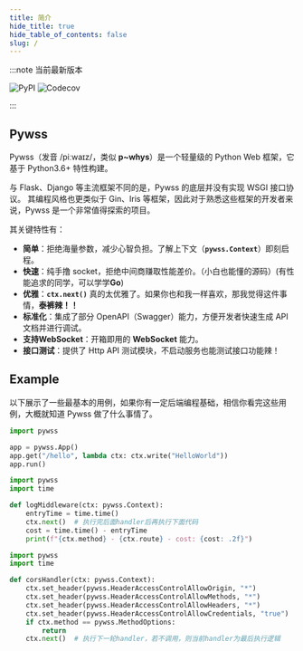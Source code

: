 ```yaml
---
title: 简介
hide_title: true
hide_table_of_contents: false
slug: /
---
```


:::note 当前最新版本

![PyPI](https://img.shields.io/pypi/v/pywss?color=green)
![Codecov](https://img.shields.io/codecov/c/github/czasg/pywss?token=JSXIQXY1EQ)

:::

## Pywss
Pywss（发音 /piːwaɪz/，类似 **p~whys**）是一个轻量级的 Python Web 框架，它基于 Python3.6+ 特性构建。

与 Flask、Django 等主流框架不同的是，Pywss 的底层并没有实现 WSGI 接口协议。
其编程风格也更类似于 Gin、Iris 等框架，因此对于熟悉这些框架的开发者来说，Pywss 是一个非常值得探索的项目。

其关键特性有：
- **简单**：拒绝海量参数，减少心智负担。了解上下文（**`pywss.Context`**）即刻启程。
- **快速**：纯手撸 socket，拒绝中间商赚取性能差价。（小白也能懂的源码）(有性能追求的同学，可以学学**Go**)
- **优雅**：**`ctx.next()`** 真的太优雅了。如果你也和我一样喜欢，那我觉得这件事情，**泰裤辣！！**
- **标准化**：集成了部分 OpenAPI（Swagger）能力，方便开发者快速生成 API 文档并进行调试。
- **支持WebSocket**：开箱即用的 **WebSocket** 能力。
- **接口测试**：提供了 Http API 测试模块，不启动服务也能测试接口功能辣！


## Example
以下展示了一些最基本的用例，如果你有一定后端编程基础，相信你看完这些用例，大概就知道 Pywss 做了什么事情了。


```python title="最简应用"
import pywss

app = pywss.App()
app.get("/hello", lambda ctx: ctx.write("HelloWorld"))
app.run()
```


```python title="基于 next 实现 log 中间件" {6}
import pywss
import time

def logMiddleware(ctx: pywss.Context):
    entryTime = time.time()
    ctx.next()  # 执行完后面handler后再执行下面代码
    cost = time.time() - entryTime
    print(f"{ctx.method} - {ctx.route} - cost: {cost: .2f}")
```


```python title="基于 next 实现 cors 中间件" {11}
import pywss
import time

def corsHandler(ctx: pywss.Context):
    ctx.set_header(pywss.HeaderAccessControlAllowOrigin, "*")
    ctx.set_header(pywss.HeaderAccessControlAllowMethods, "*")
    ctx.set_header(pywss.HeaderAccessControlAllowHeaders, "*")
    ctx.set_header(pywss.HeaderAccessControlAllowCredentials, "true")
    if ctx.method == pywss.MethodOptions:
        return
    ctx.next()  # 执行下一轮handler，若不调用，则当前handler为最后执行逻辑
```
